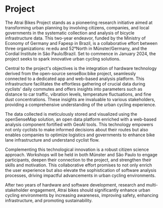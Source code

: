 # Project

The Atrai Bikes Project stands as a pioneering research initiative aimed at transforming urban planning by involving citizens, companies, and local governments in the systematic collection and analysis of bicycle infrastructure data. This two-year endeavor, funded by the Ministry of Economy of Germany and Fapesp in Brazil, is a collaborative effort between three organizations: re:edu and 52°North in Münster/Germany, and the Cordial Institute in São Paulo/Brazil. Set to commence in January 2024, the project seeks to spark innovative urban cycling solutions.

Central to the project's objectives is the integration of hardware technology derived from the open-source senseBox:bike project, seamlessly connected to a dedicated app and web-based analysis platform. This infrastructure facilitates the effortless gathering of crucial data during cyclists' daily commutes and offers insights into parameters such as distance to car traffic, vibration levels, temperature fluctuations, and fine dust concentrations. These insights are invaluable to various stakeholders, providing a comprehensive understanding of the urban cycling experience.

The data collected is meticulously stored and visualized using the openSenseMap solution, an open data platform enriched with a web-based analysis component fortified with GeoAI tools. This technology empowers not only cyclists to make informed decisions about their routes but also enables companies to optimize logistics and governments to enhance bike lane infrastructure and understand cyclist flow.

Complementing this technological innovation is a robust citizen science approach. Workshops will be held in both Münster and São Paulo to engage participants, deepen their connection to the project, and strengthen their skills and motivation. This collaborative effort promises to not only enrich the user experience but also elevate the sophistication of software analysis processes, driving impactful advancements in urban cycling environments.

After two years of hardware and software development, research and multi-stakeholder engagement, Atrai bikes should significantly enhance urban cycling environments by increasing awareness, improving safety, enhancing infrastructure, and promoting sustainability.
